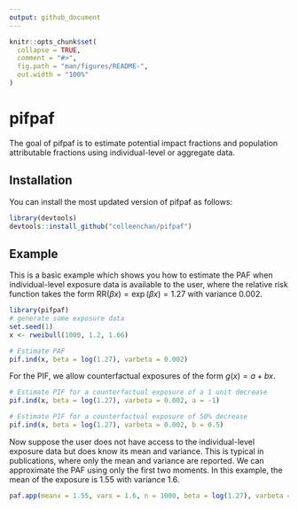 ```yaml
---
output: github_document
---
```


<!-- README.md is generated from README.Rmd. Please edit that file -->

```r
knitr::opts_chunk$set(
  collapse = TRUE,
  comment = "#>",
  fig.path = "man/figures/README-",
  out.width = "100%"
)
```

# pifpaf

<!-- badges: start -->
<!-- badges: end -->

The goal of pifpaf is to estimate potential impact fractions and population attributable fractions using individual-level or aggregate data. 

## Installation

You can install the most updated version of pifpaf as follows:

``` r
library(devtools)
devtools::install_github("colleenchan/pifpaf")
```

## Example

This is a basic example which shows you how to estimate the PAF when 
individual-level exposure data is available to the user, where the relative
risk function takes the form $\text{RR}(\beta x) = \exp(\beta x) = 1.27$ with variance 
0.002.

```r
library(pifpaf)
# generate some exposure data
set.seed(1)
x <- rweibull(1000, 1.2, 1.66) 

# Estimate PAF
pif.ind(x, beta = log(1.27), varbeta = 0.002)
```


For the PIF, we allow counterfactual exposures of the form $g(x) = a + bx$. 
```r
# Estimate PIF for a counterfactual exposure of a 1 unit decrease
pif.ind(x, beta = log(1.27), varbeta = 0.002, a = -1)

# Estimate PIF for a counterfactual exposure of 50% decrease
pif.ind(x, beta = log(1.27), varbeta = 0.002, b = 0.5)
```




Now suppose the user does not have access to the individual-level exposure data
but does know its mean and variance. This is typical in publications, where 
only the mean and variance are reported. We can approximate the PAF using only
the first two moments. In this example, the mean of the exposure is 1.55 with 
variance 1.6.

``` r
paf.app(meanx = 1.55, varx = 1.6, n = 1000, beta = log(1.27), varbeta = 0.002)

```

